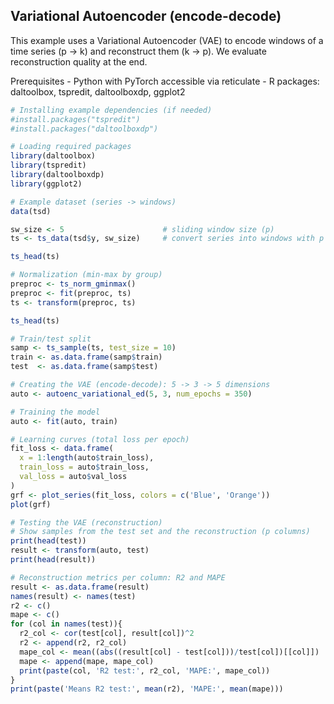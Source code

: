 ## Variational Autoencoder (encode-decode)

This example uses a Variational Autoencoder (VAE) to encode windows of a time series (p -> k) and reconstruct them (k -> p). We evaluate reconstruction quality at the end.

Prerequisites
- Python with PyTorch accessible via reticulate
- R packages: daltoolbox, tspredit, daltoolboxdp, ggplot2

```r
# Installing example dependencies (if needed)
#install.packages("tspredit")
#install.packages("daltoolboxdp")
```

```r
# Loading required packages
library(daltoolbox)
library(tspredit)
library(daltoolboxdp)
library(ggplot2)
```

```r
# Example dataset (series -> windows)
data(tsd)

sw_size <- 5                      # sliding window size (p)
ts <- ts_data(tsd$y, sw_size)     # convert series into windows with p columns

ts_head(ts)
```

```r
# Normalization (min-max by group)
preproc <- ts_norm_gminmax()
preproc <- fit(preproc, ts)
ts <- transform(preproc, ts)

ts_head(ts)
```

```r
# Train/test split
samp <- ts_sample(ts, test_size = 10)
train <- as.data.frame(samp$train)
test  <- as.data.frame(samp$test)
```

```r
# Creating the VAE (encode-decode): 5 -> 3 -> 5 dimensions
auto <- autoenc_variational_ed(5, 3, num_epochs = 350)

# Training the model
auto <- fit(auto, train)
```

```r
# Learning curves (total loss per epoch)
fit_loss <- data.frame(
  x = 1:length(auto$train_loss),
  train_loss = auto$train_loss,
  val_loss = auto$val_loss
)
grf <- plot_series(fit_loss, colors = c('Blue', 'Orange'))
plot(grf)
```

```r
# Testing the VAE (reconstruction)
# Show samples from the test set and the reconstruction (p columns)
print(head(test))
result <- transform(auto, test)
print(head(result))
```

```r
# Reconstruction metrics per column: R2 and MAPE
result <- as.data.frame(result)
names(result) <- names(test)
r2 <- c()
mape <- c()
for (col in names(test)){
  r2_col <- cor(test[col], result[col])^2
  r2 <- append(r2, r2_col)
  mape_col <- mean((abs((result[col] - test[col]))/test[col])[[col]])
  mape <- append(mape, mape_col)
  print(paste(col, 'R2 test:', r2_col, 'MAPE:', mape_col))
}
print(paste('Means R2 test:', mean(r2), 'MAPE:', mean(mape)))
```

